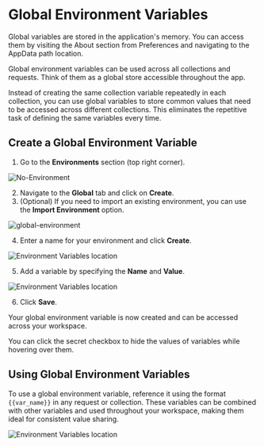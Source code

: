 
# Global Environment Variables

<Callout type="info">

Global variables are stored in the application's memory. You can access them by visiting the About section from Preferences and navigating to the AppData path location.

</Callout>

Global environment variables can be used across all collections and requests. Think of them as a global store accessible throughout the app.

Instead of creating the same collection variable repeatedly in each collection, you can use global variables to store common values that need to be accessed across different collections. This eliminates the repetitive task of defining the same variables every time.

## Create a Global Environment Variable

1. Go to the **Environments** section (top right corner).

![No-Environment](/screenshots/variables/no-environment.webp)

2. Navigate to the **Global** tab and click on **Create**.
3. (Optional) If you need to import an existing environment, you can use the **Import Environment** option.

![global-environment](/screenshots/variables/global-environment.webp)

4. Enter a name for your environment and click **Create**.

![Environment Variables location](/screenshots/variables/select-env-name.webp)

5. Add a variable by specifying the **Name** and **Value**.

![Environment Variables location](/screenshots/variables/sample-url.webp)

6. Click **Save**.

Your global environment variable is now created and can be accessed across your workspace.

<Callout type="warning">
  You can click the secret checkbox to hide the values of variables while
  hovering over them.
</Callout>

## Using Global Environment Variables

To use a global environment variable, reference it using the format `{{var_name}}` in any request or collection. These variables can be combined with other variables and used throughout your workspace, making them ideal for consistent value sharing.

![Environment Variables location](/screenshots/variables/using-global-var-example.webp)
